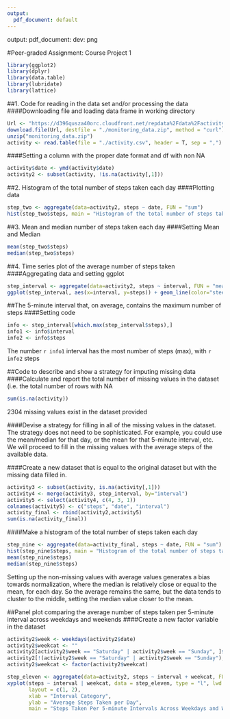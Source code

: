 ```yaml
---
output:
  pdf_document: default
---
```

output:
  pdf_document:
    dev: png

#Peer-graded Assignment: Course Project 1

```r
library(ggplot2)
library(dplyr)
library(data.table)
library(lubridate)
library(lattice)
```


##1. Code for reading in the data set and/or processing the data
####Downloading file and loading data frame in working directory
```r
Url <- "https://d396qusza40orc.cloudfront.net/repdata%2Fdata%2Factivity.zip"
download.file(Url, destfile = "./monitoring_data.zip", method = "curl")
unzip("monitoring_data.zip")
activity <- read.table(file = "./activity.csv", header = T, sep = ",")
```


####Setting a column with the proper date format and df with non NA
```r
activity$date <- ymd(activity$date)
activity2 <- subset(activity, !is.na(activity[,1]))
```


##2. Histogram of the total number of steps taken each day
####Plotting data
```r
step_two <- aggregate(data=activity2, steps ~ date, FUN = "sum")
hist(step_two$steps, main = "Histogram of the total number of steps taken each day", col="steelblue", xlab="Number of Steps", breaks=20)
```


##3. Mean and median number of steps taken each day
####Setting Mean and Median
```r
mean(step_two$steps)
median(step_two$steps)
```


##4. Time series plot of the average number of steps taken
####Aggregating data and setting ggplot
```r
step_interval <- aggregate(data=activity2, steps ~ interval, FUN = "mean")
ggplot(step_interval, aes(x=interval, y=steps)) + geom_line(color="steelblue", size=0.5) + labs(title="Time series plot of the average number of steps taken", x="Set Interval", y="Avg. Number of Steps") + theme_minimal()
```


##The 5-minute interval that, on average, contains the maximum number of steps
####Setting code
```r
info <- step_interval[which.max(step_interval$steps),]
info1 <- info$interval
info2 <- info$steps
```
The number `r info1` interval has the most number of steps (max), with
`r info2` steps


##Code to describe and show a strategy for imputing missing data
####Calculate and report the total number of missing values in the dataset (i.e. the total number of rows with NA
```r
sum(is.na(activity))
```
2304 missing values exist in the dataset provided

####Devise a strategy for filling in all of the missing values in the dataset. The strategy does not need to be sophisticated. For example, you could use the mean/median for that day, or the mean for that 5-minute interval, etc.
We will proceed to fill in the missing values with the average steps of the available data. 

####Create a new dataset that is equal to the original dataset but with the missing data filled in.
```r
activity3 <- subset(activity, is.na(activity[,1]))
activity4 <- merge(activity3, step_interval, by="interval")
activity5 <- select(activity4, c(4, 3, 1))
colnames(activity5) <- c("steps", "date", "interval")
activity_final <- rbind(activity2,activity5)
sum(is.na(activity_final))
```

####Make a histogram of the total number of steps taken each day
```r
step_nine <- aggregate(data=activity_final, steps ~ date, FUN = "sum")
hist(step_nine$steps, main = "Histogram of the total number of steps taken each day", col="steelblue", xlab="Number of Steps", breaks=20)
mean(step_nine$steps)
median(step_nine$steps)
```
Setting up the non-missing values with average values generates a bias towards normalization, where the median is relatively close or equal to the mean, for each day. So the average remains the same, but the data tends to cluster to the middle, setting the median value closer to the mean.


##Panel plot comparing the average number of steps taken per 5-minute interval across weekdays and weekends
####Create a new factor variable in the dataset
```r
activity2$week <- weekdays(activity2$date)
activity2$weekcat <- ""
activity2[activity2$week == "Saturday" | activity2$week == "Sunday", ]$weekcat <- "weekend"
activity2[!(activity2$week == "Saturday" | activity2$week == "Sunday"), ]$weekcat <- "weekday"
activity2$weekcat <- factor(activity2$weekcat)
```

```r
step_eleven <- aggregate(data=activity2, steps ~ interval + weekcat, FUN=mean)
xyplot(steps ~ interval | weekcat, data = step_eleven, type = "l", lwd = 2,
       layout = c(1, 2), 
       xlab = "Interval Category", 
       ylab = "Average Steps Taken per Day",
       main = "Steps Taken Per 5-minute Intervals Across Weekdays and Weekends")
```

